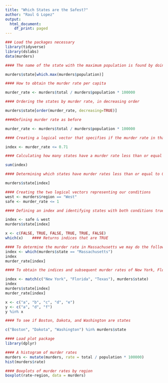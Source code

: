 ```yaml
---
title: "Which States are the Safest?"
author: "Raul G Lopez"
output:
  html_document:
    df_print: paged
---
```


```r

### Load the packages necessary
library(tidyverse)
library(dslabs)
data(murders)

```

```r

#### The name of the state with the maximum population is found by doing the following

murders$state[which.max(murders$population)]

```

```r

#### How to obtain the murder rate per capita

murder_rate <- murders$total / murders$population * 100000

```

```r
#### Ordering the states by murder rate, in decreasing order

murders$state[order(murder_rate, decreasing=TRUE)]

```

```r
####Defining murder rate as before

murder_rate <- murders$total / murders$population * 100000

#### Creating a logical vector that specifies if the murder rate in that state is less than or equal to 0.71

index <- murder_rate <= 0.71

```

```r

#### Calculating how many states have a murder rate less than or equal to 0.71

sum(index)

```

```r

#### Determining which states have murder rates less than or equal to 0.71

murders$state[index]

```

```r

#### Creating the two logical vectors representing our conditions
west <- murders$region == "West"
safe <- murder_rate <= 1

```

```r

#### Defining an index and identifying states with both conditions true

index <- safe & west
murders$state[index]

```

```r

x <- c(FALSE, TRUE, FALSE, TRUE, TRUE, FALSE)
which(x)    #### Returns indices that are TRUE

```

```r

#### To determine the murder rate in Massachusetts we may do the following
index <- which(murders$state == "Massachusetts")
index
murder_rate[index]

```

```r

#### To obtain the indices and subsequent murder rates of New York, Florida, Texas, we do:

index <- match(c("New York", "Florida", "Texas"), murders$state)
index
murders$state[index]
murder_rate[index]

```

```r

x <- c("a", "b", "c", "d", "e")
y <- c("a", "d", "f")
y %in% x

#### To see if Boston, Dakota, and Washington are states

c("Boston", "Dakota", "Washington") %in% murders$state

```

```r

#### Load plot package
library(dplyr)

```

```r

#### A histogram of murder rates
murders <- mutate(murders, rate = total / population * 100000)
hist(murders$rate)

#### Boxplots of murder rates by region
boxplot(rate~region, data = murders)

```
